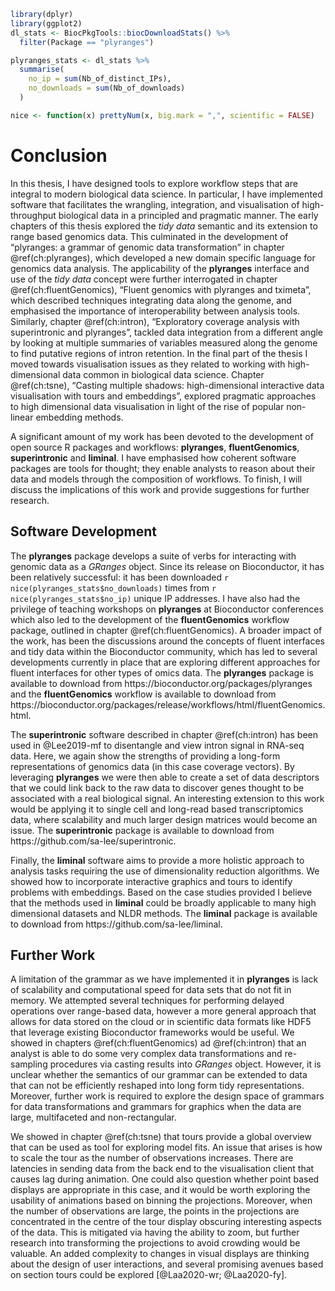 ```r
library(dplyr)
library(ggplot2)
dl_stats <- BiocPkgTools::biocDownloadStats() %>%
  filter(Package == "plyranges")

plyranges_stats <- dl_stats %>% 
  summarise(
    no_ip = sum(Nb_of_distinct_IPs), 
    no_downloads = sum(Nb_of_downloads)
  )

nice <- function(x) prettyNum(x, big.mark = ",", scientific = FALSE)

```

# Conclusion  {#ch:conclusion}

In this thesis, I have designed tools to explore workflow steps
that are integral to modern biological data science. In particular, I have
implemented software that facilitates the wrangling, integration, and 
visualisation of high-throughput biological data in a principled and pragmatic
manner.  The early chapters of this thesis explored the *tidy data* semantic and 
its extension to range based genomics data. This culminated in the development
of "plyranges: a grammar of genomic data transformation" in chapter 
\@ref(ch:plyranges), which developed a new domain specific language for genomics
data analysis. The applicability of the **plyranges** interface and use of the 
*tidy data* concept were further interrogated in chapter \@ref(ch:fluentGenomics),
"Fluent genomics with plyranges and tximeta", which described techniques 
integrating data along the genome, and emphasised the importance of 
interoperability between analysis tools. Similarly, chapter  \@ref(ch:intron), 
"Exploratory coverage analysis with superintronic and 
plyranges", tackled data integration from a different angle by looking at 
multiple summaries of variables measured along the genome to find putative 
regions of intron retention. In the final part of the thesis I moved towards 
visualisation issues as they related to working with high-dimensional data
common in biological data science. Chapter \@ref(ch:tsne), "Casting multiple shadows:  high-dimensional interactive data visualisation with tours and embeddings",  explored pragmatic approaches to high dimensional data 
visualisation in light of the rise of popular non-linear embedding methods. 

A significant amount of my work has been devoted to the development of 
open source R packages and workflows: **plyranges**, **fluentGenomics**, **superintronic** and **liminal**. I have emphasised how coherent software packages are tools for thought; they enable analysts to reason about their data and  models through the composition of workflows. To finish, I will discuss the implications of this work and provide suggestions for further research.

## Software Development 

The **plyranges** package develops a suite of verbs for interacting
with genomic data as a *GRanges* object. Since its release on Bioconductor,
it  has been relatively  successful: it has been downloaded `r nice(plyranges_stats$no_downloads)` times from  `r nice(plyranges_stats$no_ip)` unique IP addresses. I have also had the privilege of teaching workshops on **plyranges**
at Bioconductor conferences which also led to the development of the 
**fluentGenomics** workflow package, outlined in chapter \@ref(ch:fluentGenomics). A broader impact of the work, has been the discussions around the
concepts of fluent interfaces and tidy data within the Bioconductor community,
which has led to several developments currently in place that are exploring
different approaches for fluent interfaces for other types of omics data.
The **plyranges** package is available to download from 
https://bioconductor.org/packages/plyranges and
the **fluentGenomics** workflow is available to download from 
https://bioconductor.org/packages/release/workflows/html/fluentGenomics.html.

The **superintronic** software described in chapter \@ref(ch:intron) has
been used in @Lee2019-mf to disentangle and view intron signal in RNA-seq
data. Here, we again show the strengths of providing a long-form representations
of genomics data (in this case coverage vectors). By leveraging **plyranges**
we were then able to create a set of data descriptors that we could link back
to the raw data to discover genes thought to be associated with a real biological 
signal. An interesting extension to this work would be applying it to single
cell and long-read based transcriptomics data, where scalability and much
larger design matrices would become an issue. The **superintronic** package
is available to download from https://github.com/sa-lee/superintronic.

Finally, the **liminal** software aims to provide a more holistic approach to
analysis tasks requiring the use of dimensionality reduction algorithms. We
showed how to incorporate interactive graphics and tours to identify problems
with embeddings. Based on the case studies provided I believe that the methods
used in **liminal** could be broadly applicable to many high dimensional datasets
and NLDR methods.
The **liminal** package is available to download from https://github.com/sa-lee/liminal.


## Further Work

A limitation of the grammar as we have implemented it in 
**plyranges** is lack of scalability and computational speed for data sets
that do not fit in memory. We attempted several techniques for performing 
delayed operations over range-based data, however a more general approach
that allows for data stored on the cloud or in scientific data formats
like HDF5 that leverage existing Bioconductor frameworks would be useful.
We showed in chapters \@ref(ch:fluentGenomics) ad \@ref(ch:intron) that an
analyst is able to do some very complex data transformations and re-sampling 
procedures via casting results into _GRanges_ object. However, it is unclear 
whether the semantics of our grammar can be extended to data that can not be 
efficiently reshaped into long form tidy representations. Moreover, further work
is required to explore the design space of grammars for data 
transformations and grammars for graphics when the data are large, multifaceted
and non-rectangular. 

We showed in chapter \@ref(ch:tsne) that tours provide a global overview
that can be used as tool for exploring model fits. An issue that arises is
how to scale the tour as the number of observations increases. There are
latencies in sending data from the back end to the visualisation client
that causes lag during animation. One could also question whether point
based displays are appropriate in this case, and it would be worth exploring 
the usability of animations based on binning the projections. Moreover, 
when the number of observations are large, the points in the projections are 
concentrated in the centre of the tour display obscuring interesting aspects
of the data. This is mitigated via having
the ability to zoom, but further research into transforming the projections
to avoid crowding would be valuable. An added complexity to changes in visual
displays are thinking about the design of user interactions, and several promising
avenues based on section tours could be explored [@Laa2020-wr; @Laa2020-fy].

